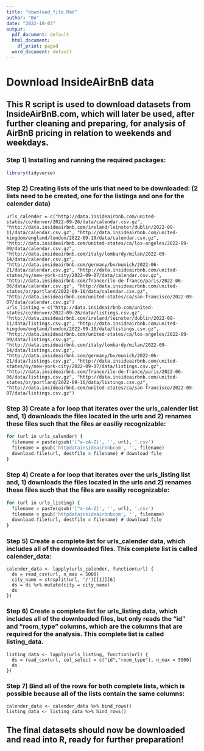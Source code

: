 ```yaml
---
title: "download_file.Rmd"
author: "Bo"
date: "2022-10-03"
output:
  pdf_document: default
  html_document:
    df_print: paged
  word_document: default
---
```

# Download InsideAirBnB data
## This R script is used to download datasets from InsideAirBnB.com, which will later be used, after further cleaning and preparing, for analysis of AirBnB pricing in relation to weekends and weekdays.

### Step 1) Installing and running the required packages:

```r
library(tidyverse)
```

### Step 2) Creating lists of the urls that need to be downloaded: (2 lists need to be created, one for the listings and one for the calender data)

```list
urls_calender = c("http://data.insideairbnb.com/united-states/co/denver/2022-09-26/data/calendar.csv.gz", "http://data.insideairbnb.com/ireland/leinster/dublin/2022-09-11/data/calendar.csv.gz", "http://data.insideairbnb.com/united-kingdom/england/london/2022-09-10/data/calendar.csv.gz", "http://data.insideairbnb.com/united-states/ca/los-angeles/2022-09-09/data/calendar.csv.gz", "http://data.insideairbnb.com/italy/lombardy/milan/2022-09-14/data/calendar.csv.gz", "http://data.insideairbnb.com/germany/bv/munich/2022-06-21/data/calendar.csv.gz", "http://data.insideairbnb.com/united-states/ny/new-york-city/2022-09-07/data/calendar.csv.gz", "http://data.insideairbnb.com/france/ile-de-france/paris/2022-06-06/data/calendar.csv.gz", "http://data.insideairbnb.com/united-states/or/portland/2022-09-16/data/calendar.csv.gz", "http://data.insideairbnb.com/united-states/ca/san-francisco/2022-09-07/data/calendar.csv.gz")
urls_listing = c("http://data.insideairbnb.com/united-states/co/denver/2022-09-26/data/listings.csv.gz", "http://data.insideairbnb.com/ireland/leinster/dublin/2022-09-11/data/listings.csv.gz", "http://data.insideairbnb.com/united-kingdom/england/london/2022-09-10/data/listings.csv.gz", "http://data.insideairbnb.com/united-states/ca/los-angeles/2022-09-09/data/listings.csv.gz", "http://data.insideairbnb.com/italy/lombardy/milan/2022-09-14/data/listings.csv.gz", "http://data.insideairbnb.com/germany/bv/munich/2022-06-21/data/listings.csv.gz", "http://data.insideairbnb.com/united-states/ny/new-york-city/2022-09-07/data/listings.csv.gz", "http://data.insideairbnb.com/france/ile-de-france/paris/2022-06-06/data/listings.csv.gz", "http://data.insideairbnb.com/united-states/or/portland/2022-09-16/data/listings.csv.gz", "http://data.insideairbnb.com/united-states/ca/san-francisco/2022-09-07/data/listings.csv.gz")
```

### Step 3) Create a for loop that iterates over the urls_calender list and, 1) downloads the files located in the urls and 2) renames these files such that the files ar easiliy recognizable:

```for
for (url in urls_calender) {
  filename = paste(gsub('[^a-zA-Z]', '', url), '.csv')
  filename = gsub('httpdatainsideairbnbcom', '', filename)
  download.file(url, destfile = filename) # download file
}
```

### Step 4) Create a for loop that iterates over the urls_listing list and, 1) downloads the files located in the urls and 2) renames these files such that the files are easiliy recognizable:

```for
for (url in urls_listing) {
  filename = paste(gsub('[^a-zA-Z]', '', url), '.csv')
  filename = gsub('httpdatainsideairbnbcom', '', filename) 
  download.file(url, destfile = filename) # download file
}
```

### Step 5) Create a complete list for urls_calender data, which includes all of the downloaded files. This complete list is called calender_data:

```Creating
calender_data <- lapply(urls_calender, function(url) {
  ds = read_csv(url, n_max = 5000)
  city_name = strsplit(url, '/')[[1]][6]
  ds = ds %>% mutate(city = city_name)
  ds
})
```

### Step 6) Create a complete list for urls_listing data, which includes all of the downloaded files, but only reads the "id" and "room_type" columns, which are the columns that are required for the analysis. This complete list is called listing_data.

```Creating
listing_data <- lapply(urls_listing, function(url) {
  ds = read_csv(url, col_select = c("id","room_type"), n_max = 5000)
  ds
})
```

### Step 7) Bind all of the rows for both complete lists, which is possible because all of the lists contain the same columns:

```Binding
calender_data <- calender_data %>% bind_rows()
listing_data <- listing_data %>% bind_rows()
```

## The final datasets should now be downloaded and read into R, ready for further preparation!